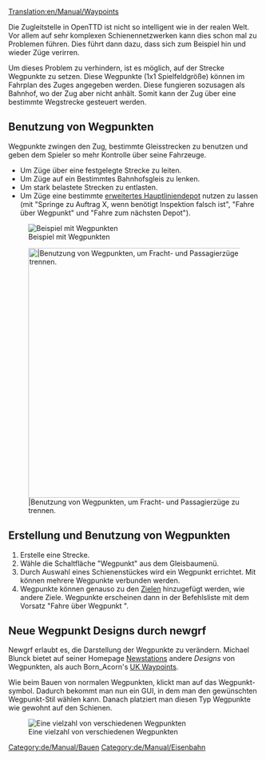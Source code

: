 [[Translation:en/Manual/Waypoints]]


Die Zugleitstelle in OpenTTD ist nicht so intelligent wie in der realen Welt. Vor allem auf sehr komplexen Schienennetzwerken kann dies schon mal zu Problemen führen. Dies führt dann dazu, dass sich zum Beispiel hin und wieder Züge verirren.

Um dieses Problem zu verhindern, ist es möglich, auf der Strecke Wegpunkte zu setzen. Diese Wegpunkte (1x1 Spielfeldgröße) können im Fahrplan des Zuges angegeben werden. Diese fungieren sozusagen als Bahnhof, wo der Zug aber nicht anhält. Somit kann der Zug über eine bestimmte Wegstrecke gesteuert werden.

== Benutzung von Wegpunkten ==
Wegpunkte zwingen den Zug, bestimmte Gleisstrecken zu benutzen und geben dem Spieler so mehr Kontrolle über seine Fahrzeuge.
* Um Züge über eine festgelegte Strecke zu leiten.
* Um Züge auf ein Bestimmtes Bahnhofsgleis zu lenken.
* Um stark belastete Strecken zu entlasten.
* Um Züge eine bestimmte [[de/Manual/Zugdepot bauen#erweiterte-depotkonfigurationen|erweitertes Hauptliniendepot]] nutzen zu lassen (mit "Springe zu Auftrag X, wenn benötigt Inspektion falsch ist", "Fahre über Wegpunkt" und "Fahre zum nächsten Depot").

[[File:en/Manual/Checkpoints.png|center|frame|Beispiel mit Wegpunkten]]

[[File:en/Manual/Waypoints.png|center|thumb|500px||Benutzung von Wegpunkten, um Fracht- und Passagierzüge zu trennen.]]

== Erstellung und Benutzung von Wegpunkten ==
# Erstelle eine Strecke.
# Wähle die Schaltfläche "Wegpunkt" aus dem Gleisbaumenü.
# Durch Auswahl eines Schienenstückes wird ein Wegpunkt errichtet. Mit {{en/Keypress|Strg}} können mehrere Wegpunkte verbunden werden.
# Wegpunkte können genauso zu den [[de/Manual/Aufträge|Zielen]] hinzugefügt werden, wie andere Ziele. Wegpunkte erscheinen dann in der Befehlsliste mit dem Vorsatz "Fahre über Wegpunkt ".

== Neue Wegpunkt Designs durch newgrf ==
Newgrf erlaubt es, die Darstellung der Wegpunkte zu verändern. Michael Blunck bietet auf seiner Homepage [http://grfcrawler.tt-forums.net/details.php?do=details&id=13 Newstations] andere ''Designs'' von Wegpunkten, als auch Born_Acorn's [http://grfcrawler.tt-forums.net/details.php?do=details&id=104 UK Waypoints].

Wie beim Bauen von normalen Wegpunkten, klickt man auf das Wegpunkt-symbol. Dadurch bekommt man nun ein GUI, in dem man den gewünschten Wegpunkt-Stil wählen kann. Danach platziert man diesen Typ Wegpunkte wie gewohnt auf den Schienen.

[[File:en/Manual/Newgrfwayp.png|center|frame|Eine vielzahl von verschiedenen Wegpunkten]]

[[Category:de/Manual/Bauen]]
[[Category:de/Manual/Eisenbahn]]